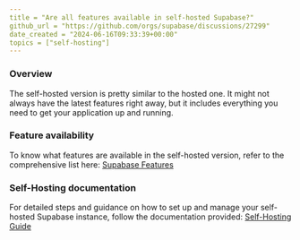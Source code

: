 ```yaml
---
title = "Are all features available in self-hosted Supabase?"
github_url = "https://github.com/orgs/supabase/discussions/27299"
date_created = "2024-06-16T09:33:39+00:00"
topics = ["self-hosting"]
---
```


### Overview

The self-hosted version is pretty similar to the hosted one. It might not always have the latest features right away, but it includes everything you need to get your application up and running.

### Feature availability

To know what features are available in the self-hosted version, refer to the comprehensive list here:
[Supabase Features](https://supabase.com/docs/guides/getting-started/features#generally-available)

### Self-Hosting documentation

For detailed steps and guidance on how to set up and manage your self-hosted Supabase instance, follow the documentation provided:
[Self-Hosting Guide](https://supabase.com/docs/guides/self-hosting)

